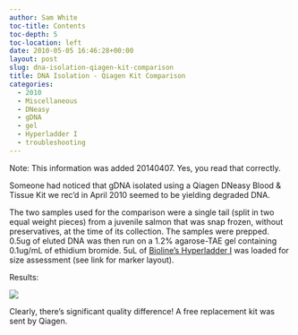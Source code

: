 ```yaml
---
author: Sam White
toc-title: Contents
toc-depth: 5
toc-location: left
date: 2010-05-05 16:46:28+00:00
layout: post
slug: dna-isolation-qiagen-kit-comparison
title: DNA Isolation - Qiagen Kit Comparison
categories:
  - 2010
  - Miscellaneous
  - DNeasy
  - gDNA
  - gel
  - Hyperladder I
  - troubleshooting
---
```


Note: This information was added 20140407. Yes, you read that correctly.

Someone had noticed that gDNA isolated using a Qiagen DNeasy Blood & Tissue Kit we rec'd in April 2010 seemed to be yielding degraded DNA.

The two samples used for the comparison were a single tail (split in two equal weight pieces) from a juvenile salmon that was snap frozen, without preservatives, at the time of its collection. The samples were prepped. 0.5ug of eluted DNA was then run on a 1.2% agarose-TAE gel containing 0.1ug/mL of ethidium bromide. 5uL of [Bioline's Hyperladder I](https://github.com/RobertsLab/resources/blob/master/protocols/Commercial_Protocols/Bioline_Hyper_Ladder_I.jpg) was loaded for size assessment (see link for marker layout).

Results:

![](https://eagle.fish.washington.edu/Arabidopsis/20100505%20Qiagen%20Kit%20compare%20swhite.jpg)

Clearly, there's significant quality difference! A free replacement kit was sent by Qiagen.
